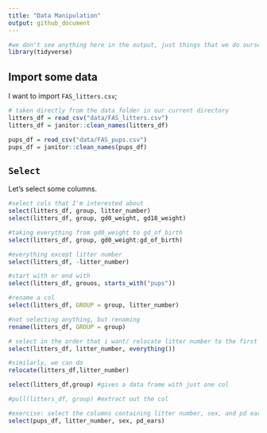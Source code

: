 ```yaml
---
title: "Data Manipulation"
output: github_document
---
```


```r
#we don't see anything here in the output, just things that we do ourselves in the background
library(tidyverse)
```

## Import some data

I want to import `FAS_litters.csv`;

```r
# taken directly from the data folder in our current directory
litters_df = read_csv("data/FAS_litters.csv")
litters_df = janitor::clean_names(litters_df)

pups_df = read_csv("data/FAS_pups.csv")
pups_df = janitor::clean_names(pups_df)
```

## `Select`

Let's select some columns.

```{r， eval=FALSE}
#select cols that I'm interested about
select(litters_df, group, litter_number)
select(litters_df, group, gd0_weight, gd18_weight)

#taking everything from gd0_weight to gd_of_birth
select(litters_df, group, gd0_weight:gd_of_birth)

#everything except litter number 
select(litters_df, -litter_number)

#start with or end with 
select(litters_df, grouos, starts_with("pups"))

#rename a col
select(litters_df, GROUP = group, litter_number)

#not selecting anything, but renaming 
rename(litters_df, GROUP = group)

# select in the order that i want/ relocate litter number to the first col
select(litters_df, litter_number, everything())

#similarly, we can do 
relocate(litters_df,litter_number)

select(litters_df,group) #gives a data frame with just one col

#pull(litters_df, group) #extract out the col
```

```r
#exercise: select the columns containing litter number, sex, and pd ears from pups data
select(pups_df, litter_number, sex, pd_ears)
```

